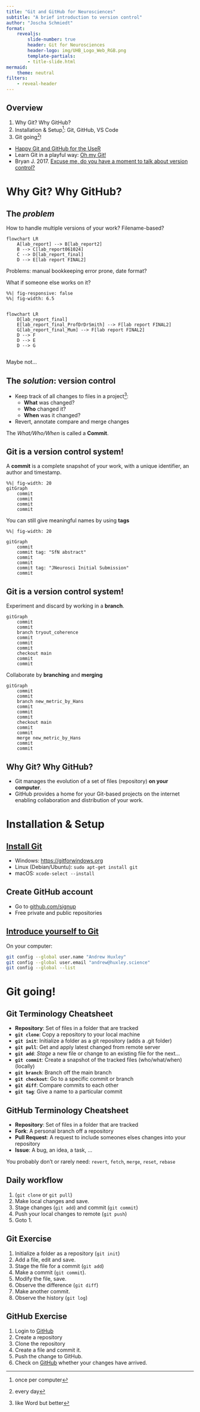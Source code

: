 ```yaml
---
title: "Git and GitHub for Neurosciences"
subtitle: "A brief introduction to version control"
author: "Joscha Schmiedt"
format: 
    revealjs:
        slide-number: true        
        header: Git for Neurosciences
        header-logo: img/UHB_Logo_Web_RGB.png
        template-partials:
        - title-slide.html
mermaid:
    theme: neutral
filters:
    - reveal-header
---
```


## Overview

1. Why Git? Why GitHub?
2. Installation & Setup^[once per computer]: Git, GitHub, VS Code
3. Git going^[every day]!


::: {.incremental}
::: {.aside}
- [Happy Git and GitHub for the UseR](https://happygitwithr.com)
- Learn Git in a playful way: [Oh my Git!](https://ohmygit.org)
- Bryan J. 2017. [Excuse me, do you have a moment to talk about version control?](https://doi.org/10.7287/peerj.preprints.3159v2)
:::
:::

# Why Git? Why GitHub?

## The *problem*

How to handle multiple versions of your work? Filename-based?

::: {.fragment}
```mermaid
flowchart LR
    A[lab_report] --> B[lab_report2]
    B --> C[lab_report061024]
    C --> D[lab_report_final]
    D --> E[lab report FINAL2]
```

:::

::: {.notes}
Problems: manual bookkeeping error prone, date format?
:::

::: {.fragment}

What if someone else works on it?
```mermaid
%%| fig-responsive: false
%%| fig-width: 6.5


flowchart LR
    D[lab_report_final]
    E[lab_report_final_ProfDrDrSmith] --> F[lab report FINAL2]
    G[lab_report_final_Mum] --> F[lab report FINAL2]
    D --> F
    D --> E
    D --> G
    
```
:::

::: {.fragment}
Maybe not...
:::


## The *solution*: version control

::: {.incremental}
- Keep track of all changes to files in a project^[like Word but better]:
  - **What** was changed?
  - **Who** changed it?
  - **When** was it changed?
- Revert, annotate compare and merge changes
:::

::: {.fragment}
The *What/Who/When* is called a **Commit**.
:::

## Git is a version control system!

A **commit** is a complete snapshot of your work, with a unique identifier, an author and timestamp.
```mermaid
%%| fig-width: 20
gitGraph
    commit
    commit
    commit
    commit
```

::: {.fragment}
You can still give meaningful names by using **tags**
```mermaid
%%| fig-width: 20

gitGraph
    commit
    commit tag: "SfN abstract"
    commit
    commit
    commit tag: "JNeurosci Initial Submission"
    commit
```
:::

## Git is a version control system!
Experiment and discard by working in a **branch**.

```mermaid
gitGraph
    commit
    commit
    branch tryout_coherence
    commit
    commit
    commit
    checkout main
    commit
    commit
```

Collaborate by **branching** and **merging**
```mermaid
gitGraph
    commit
    commit
    branch new_metric_by_Hans
    commit
    commit
    commit
    checkout main
    commit
    commit
    merge new_metric_by_Hans
    commit
    commit
```



## Why Git? Why GitHub?

- Git manages the evolution of a set of files (repository) **on your computer**.
- GitHub provides a home for your Git-based projects on the internet enabling collaboration
  and distribution of your work.

# Installation & Setup

## [Install Git](https://happygitwithr.com/install-git)

- Windows: [https://gitforwindows.org](https://gitforwindows.org)
- Linux (Debian/Ubuntu): `sudo apt-get install git`
- macOS: `xcode-select --install`

## Create GitHub account

- Go to [github.com/signup](https://github.com/signup)
- Free private and public repositories

## [Introduce yourself to Git](https://happygitwithr.com/hello-git)

On your computer:
```bash
git config --global user.name "Andrew Huxley"
git config --global user.email "andrew@huxley.science"
git config --global --list
```


# Git going!

## Git Terminology Cheatsheet {.smaller}

::: {.incremental}

- **Repository**: Set of files in a folder that are tracked
- **`git clone`**: Copy a repository to your local machine
- **`git init`**: Initialize a folder as a git repository (adds a .git folder)
- **`git pull`**: Get and apply latest changed from remote server
- **`git add`**: *Stage* a new file or change to an existing file for the next...
- **`git commit`**: Create a snapshot of the tracked files (who/what/when) (locally)
- **`git branch`**: Branch off the main branch
- **`git checkout`**: Go to a specific commit or branch
- **`git diff`**: Compare commits to each other
- **`git tag`**: Give a name to a particular commit 

:::

## GitHub Terminology Cheatsheet {.smaller}

::: {.incremental}

- **Repository**: Set of files in a folder that are tracked
- **Fork**: A personal branch off a repository
- **Pull Request**: A request to include someones elses changes into your repository
- **Issue**: A bug, an idea, a task, ...

:::

::: {.fragment .gray}

:::::: {.aside}
You probably don't or rarely need: `revert`, `fetch`, `merge`, `reset`, `rebase`
::::::
:::

## Daily workflow

1. (`git clone` or `git pull`)
2. Make local changes and save.
3. Stage changes (`git add`) and commit (`git commit`)
4. Push your local changes to remote (`git push`)
5. Goto 1.

## Git Exercise {.smaller}


1. Initialize a folder as a repository (`git init`)
2. Add a file, edit and save.
3. Stage the file for a commit (`git add`)
4. Make a commit (`git commit`).
5. Modify the file, save.
6. Observe the difference (`git diff`)
7. Make another commit.
8. Observe the history (`git log`)

## GitHub Exercise {.smaller}


1. Login to [GitHub](github.com)
2. Create a repository
3. Clone the repository
4. Create a file and commit it.
5. Push the change to GitHub.
6. Check on [GitHub](github.com) whether your changes have arrived.
